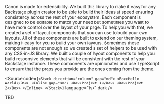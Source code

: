 
<Unstyled>

<Title type="h1">Layout</Title>
<Text>
  Canon is made for extensibility. We built this library to make it easy for any
  Backstage plugin creator to be able to build their ideas at speed ensuring
  consistency across the rest of your ecosystem. Each component is designed to
  be editable to match your need but sometimes you want to have more control
  over the layout of your page. To help you with that, we created a set of
  layout components that you can use to build your own layouts. All of these
  components are built to extend on our theming system, making it easy for you
  to build your own layouts. Sometimes these components are not enough so we
  created a set of helpers to be used with any CSS-in-JS library.
</Text>

<Title type="h2">Layout Components</Title>

<Text>
  We built a couple of layout components to help you build responsive elements
  that will be consistent with the rest of your Backstage instance. These
  components are opinionated and use TypeScript to ensure that the props you
  provide are the ones coming from the theme.
</Text>

<Source
  code={`<Stack direction="column" gap="md">
  <Box>Hello World</Box>
  <Inline gap="sm">
    <Box>Project 1</Box>
    <Box>Project 2</Box>
  </Inline>
</Stack>`}
  language="tsx"
  dark
/>

<LayoutComponents />

<Title type="h2">Layout Helpers</Title>

<Text>TBD</Text>

</Unstyled>
